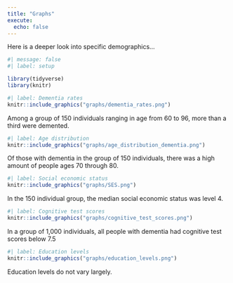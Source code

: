 ```yaml
---
title: "Graphs"
execute:
  echo: false
---
```


Here is a deeper look into specific demographics...

```r
#| message: false
#| label: setup

library(tidyverse)
library(knitr)
```

```r
#| label: Dementia rates
knitr::include_graphics("graphs/dementia_rates.png")
```

Among a group of 150 individuals ranging in age from 60 to 96, more than a third were demented.

```r
#| label: Age distribution
knitr::include_graphics("graphs/age_distribution_dementia.png")
```

Of those with dementia in the group of 150 individuals, there was a high amount of people ages 70 through 80.

```r
#| label: Social economic status
knitr::include_graphics("graphs/SES.png")
```

In the 150 individual group, the median social economic status was level 4.

```r
#| label: Cognitive test scores
knitr::include_graphics("graphs/cognitive_test_scores.png")
```

In a group of 1,000 individuals, all people with dementia had cognitive test scores below 7.5

```r
#| label: Education levels
knitr::include_graphics("graphs/education_levels.png")
```

Education levels do not vary largely.



